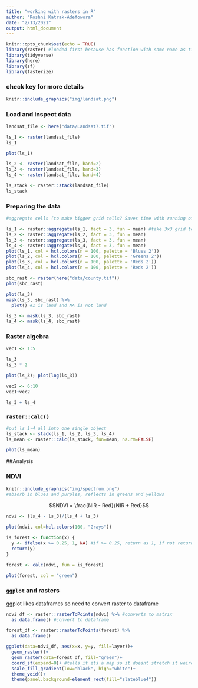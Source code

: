```yaml
---
title: "working with rasters in R"
author: "Roshni Katrak-Adefowora"
date: "2/13/2021"
output: html_document
---
```


```r
knitr::opts_chunk$set(echo = TRUE)
library(raster) #loaded first because has function with same name as tidyverse and tidyverse one will be chosen
library(tidyverse)
library(here)
library(sf)
library(fasterize)
```

### check key for more details

```r
knitr::include_graphics("img/landsat.png")
```

### Load and inspect data
```r
landsat_file <- here("data/Landsat7.tif")

ls_1 <- raster(landsat_file)
ls_1
```

```r
plot(ls_1)
```

```r
ls_2 <- raster(landsat_file, band=2)
ls_3 <- raster(landsat_file, band=3)
ls_4 <- raster(landsat_file, band=4)

ls_stack <- raster::stack(landsat_file)
ls_stack
```

### Preparing the data
```r
#aggregate cells (to make bigger grid cells? Saves time with running other stuff)

ls_1 <- raster::aggregate(ls_1, fact = 3, fun = mean) #take 3x3 grid to 1 cell and new cell has mean
ls_2 <- raster::aggregate(ls_2, fact = 3, fun = mean)
ls_3 <- raster::aggregate(ls_3, fact = 3, fun = mean)
ls_4 <- raster::aggregate(ls_4, fact = 3, fun = mean)
plot(ls_1, col = hcl.colors(n = 100, palette = 'Blues 2'))
plot(ls_2, col = hcl.colors(n = 100, palette = 'Greens 2'))
plot(ls_3, col = hcl.colors(n = 100, palette = 'Reds 2'))
plot(ls_4, col = hcl.colors(n = 100, palette = 'Reds 2'))
```

```r
sbc_rast <- raster(here("data/county.tif"))
plot(sbc_rast)

plot(ls_3)
mask(ls_3, sbc_rast) %>% 
  plot() #1 is land and NA is not land

ls_3 <- mask(ls_3, sbc_rast)
ls_4 <- mask(ls_4, sbc_rast)
```

### Raster algebra

```r
vec1 <- 1:5

ls_3
ls_3 * 2

plot(ls_3); plot(log(ls_3))
```

```r
vec2 <- 6:10
vec1+vec2

ls_3 + ls_4
```

### `raster::calc()`

```r
#put ls 1-4 all into one single object
ls_stack <- stack(ls_1, ls_2, ls_3, ls_4)
ls_mean <- raster::calc(ls_stack, fun=mean, na.rm=FALSE)

plot(ls_mean)
```

##Analysis

### NDVI
```r
knitr::include_graphics("img/spectrum.png")
#absorb in blues and purples, reflects in greens and yellows
```

$$NDVI = \frac{NIR - Red}{NIR + Red}$$

```r
ndvi <- (ls_4 - ls_3)/(ls_4 + ls_3)

plot(ndvi, col=hcl.colors(100, "Grays"))

is_forest <- function(x) {
  y <- ifelse(x >= 0.25, 1, NA) #if >= 0.25, return as 1, if not return as NA
  return(y) 
}

forest <- calc(ndvi, fun = is_forest)

plot(forest, col = "green")
```

### `ggplot` and rasters

ggplot likes dataframes so need to convert raster to dataframe

```r
ndvi_df <- raster::rasterToPoints(ndvi) %>% #converts to matrix
  as.data.frame() #convert to dataframe

forest_df <- raster::rasterToPoints(forest) %>% 
  as.data.frame()

ggplot(data=ndvi_df, aes(x=x, y=y, fill=layer))+
  geom_raster()+
  geom_raster(data=forest_df, fill="green")+
  coord_sf(expand=0)+ #tells it its a map so it doesnt stretch it weirdly
  scale_fill_gradient(low="black", high="white")+
  theme_void()+
  theme(panel.background=element_rect(fill="slateblue4"))
```

